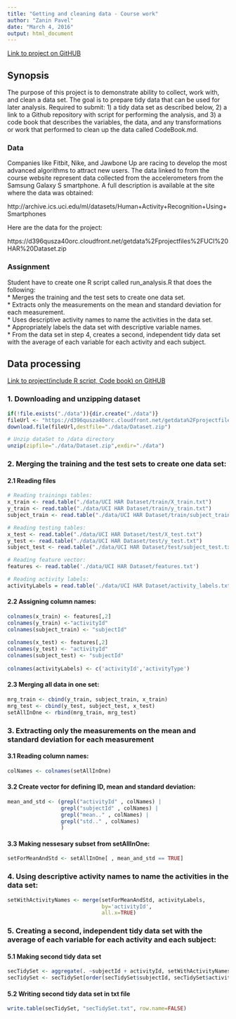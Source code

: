 ---
title: "Getting and cleaning data - Course work"
author: "Zanin Pavel"
date: "March 4, 2016"
output: html_document
---
[Link to project on GitHUB](https://github.com/Filareth2015/Getting-and-Cleaning-Data-Course-Project)

## Synopsis 
The purpose of this project is to demonstrate ability to collect, work with, and clean a data set. The goal is to prepare tidy data that can be used for later analysis. Required to submit: 1) a tidy data set as described below, 2) a link to a Github repository with script for performing the analysis, and 3) a code book that describes the variables, the data, and any transformations or work that performed to clean up the data called CodeBook.md. 

### Data
Companies like Fitbit, Nike, and Jawbone Up are racing to develop the most advanced algorithms to attract new users. The data linked to from the course website represent data collected from the accelerometers from the Samsung Galaxy S smartphone. A full description is available at the site where the data was obtained:

http://archive.ics.uci.edu/ml/datasets/Human+Activity+Recognition+Using+Smartphones

Here are the data for the project:

https://d396qusza40orc.cloudfront.net/getdata%2Fprojectfiles%2FUCI%20HAR%20Dataset.zip

### Assignment
Student have to create one R script called run_analysis.R that does the following:  
* Merges the training and the test sets to create one data set.  
* Extracts only the measurements on the mean and standard deviation for each measurement.  
* Uses descriptive activity names to name the activities in the data set.  
* Appropriately labels the data set with descriptive variable names.   
* From the data set in step 4, creates a second, independent tidy data set with the average of each variable for each activity and each subject.  

## Data processing
[Link to project(include R script, Code book) on GitHUB](https://github.com/Filareth2015/Getting-and-Cleaning-Data-Course-Project)

### 1. Downloading and unzipping dataset
```{r, cache=TRUE, collapse = TRUE, warning=FALSE, message = FALSE, echo=TRUE, results='markup'}
if(!file.exists("./data")){dir.create("./data")}
fileUrl <- "https://d396qusza40orc.cloudfront.net/getdata%2Fprojectfiles%2FUCI%20HAR%20Dataset.zip"
download.file(fileUrl,destfile="./data/Dataset.zip")

# Unzip dataSet to /data directory
unzip(zipfile="./data/Dataset.zip",exdir="./data")
```


### 2. Merging the training and the test sets to create one data set:

#### 2.1 Reading files
```{r, cache=TRUE, collapse = TRUE, warning=FALSE, message = FALSE, echo=TRUE, results='markup'}
# Reading trainings tables:
x_train <- read.table("./data/UCI HAR Dataset/train/X_train.txt")
y_train <- read.table("./data/UCI HAR Dataset/train/y_train.txt")
subject_train <- read.table("./data/UCI HAR Dataset/train/subject_train.txt")

# Reading testing tables:
x_test <- read.table("./data/UCI HAR Dataset/test/X_test.txt")
y_test <- read.table("./data/UCI HAR Dataset/test/y_test.txt")
subject_test <- read.table("./data/UCI HAR Dataset/test/subject_test.txt")

# Reading feature vector:
features <- read.table('./data/UCI HAR Dataset/features.txt')

# Reading activity labels:
activityLabels = read.table('./data/UCI HAR Dataset/activity_labels.txt')
```

#### 2.2 Assigning column names:
```{r, collapse = TRUE, warning=FALSE, message = FALSE, echo=TRUE, results='markup'}
colnames(x_train) <- features[,2] 
colnames(y_train) <-"activityId"
colnames(subject_train) <- "subjectId"
      
colnames(x_test) <- features[,2] 
colnames(y_test) <- "activityId"
colnames(subject_test) <- "subjectId"
      
colnames(activityLabels) <- c('activityId','activityType')
```

#### 2.3 Merging all data in one set:
```{r, collapse = TRUE, warning=FALSE, message = FALSE, echo=TRUE, results='markup'}      
mrg_train <- cbind(y_train, subject_train, x_train)
mrg_test <- cbind(y_test, subject_test, x_test)
setAllInOne <- rbind(mrg_train, mrg_test)
```


### 3. Extracting only the measurements on the mean and standard deviation for each measurement

#### 3.1 Reading column names:
```{r, collapse = TRUE, warning=FALSE, message = FALSE, echo=TRUE, results='markup'}      
colNames <- colnames(setAllInOne)
```

#### 3.2 Create vector for defining ID, mean and standard deviation:
```{r, collapse = TRUE, warning=FALSE, message = FALSE, echo=TRUE, results='markup'}       
mean_and_std <- (grepl("activityId" , colNames) | 
                 grepl("subjectId" , colNames) | 
                 grepl("mean.." , colNames) | 
                 grepl("std.." , colNames) 
                 )
```

#### 3.3 Making nessesary subset from setAllInOne:
```{r, collapse = TRUE, warning=FALSE, message = FALSE, echo=TRUE, results='markup'}      
setForMeanAndStd <- setAllInOne[ , mean_and_std == TRUE]
```


### 4. Using descriptive activity names to name the activities in the data set:
```{r, collapse = TRUE, warning=FALSE, message = FALSE, echo=TRUE, results='markup'}   
setWithActivityNames <- merge(setForMeanAndStd, activityLabels,
                              by='activityId',
                              all.x=TRUE)
```


### 5. Creating a second, independent tidy data set with the average of each variable for each activity and each subject:

#### 5.1 Making second tidy data set 
```{r, collapse = TRUE, warning=FALSE, message = FALSE, echo=TRUE, results='markup'}
secTidySet <- aggregate(. ~subjectId + activityId, setWithActivityNames, mean)
secTidySet <- secTidySet[order(secTidySet$subjectId, secTidySet$activityId),]
```

#### 5.2 Writing second tidy data set in txt file
```{r, collapse = TRUE, warning=FALSE, message = FALSE, echo=TRUE, results='markup'}
write.table(secTidySet, "secTidySet.txt", row.name=FALSE)
```